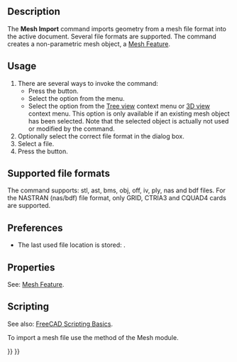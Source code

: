 <languages/>

{{Docnav
|
|[[Mesh_Export|Export]]
|[[Mesh_Workbench|Mesh]]
|IconL=
|IconR=Mesh_Export.svg
|IconC=Workbench_Mesh.svg
}}

<div class="mw-translate-fuzzy">
{{GuiCommand/ru
|Name=Mesh ImportMesh‏‎
|Name/ru=Mesh ImportMesh‏‎
|MenuLocation=Сетки → Импорт сетки
|Workbenches=[[Mesh Workbench/ru|Mesh]]
|SeeAlso=[[Std_Import/ru|Импорт файла]]
}}
</div>

==Description==

The '''Mesh Import''' command imports geometry from a mesh file format into the active document. Several file formats are supported. The command creates a non-parametric mesh object, a [[Mesh_Feature|Mesh Feature]].

==Usage==

# There are several ways to invoke the command:
#* Press the {{Button|[[Image:Mesh_Import.svg|16px]] [[Mesh_Import|Import mesh...]]}} button.
#* Select the {{MenuCommand|Meshes → [[Image:Mesh_Import.svg|16px]] Import mesh...}} option from the menu.
#* Select the {{MenuCommand|[[Image:Mesh_Import.svg|16px]] Import mesh...}} option from the [[Tree_view|Tree view]] context menu or [[3D_view|3D view]] context menu. This option is only available if an existing mesh object has been selected. Note that the selected object is actually not used or modified by the command.
# Optionally select the correct file format in the dialog box.
# Select a file.
# Press the {{Button|Open}} button.

==Supported file formats==

The command supports: stl, ast, bms, obj, off, iv, ply, nas and bdf files. For the NASTRAN (nas/bdf) file format, only GRID, CTRIA3 and CQUAD4 cards are supported.

==Preferences==

* The last used file location is stored: {{MenuCommand|Tools → Edit parameters... → BaseApp → Preferences → General → FileOpenSavePath}}.

==Properties==

See: [[Mesh_Feature|Mesh Feature]].

==Scripting==

See also: [[FreeCAD_Scripting_Basics|FreeCAD Scripting Basics]].

To import a mesh file use the {{incode|insert}} method of the Mesh module.

{{Code|code=
import Mesh
Mesh.insert('D:/testfiles/cylinder.stl')
}}


{{Docnav
|
|[[Mesh_Export|Export]]
|[[Mesh_Workbench|Mesh]]
|IconL=
|IconR=Mesh_Export.svg
|IconC=Workbench_Mesh.svg
}}

{{Mesh Tools navi{{#translation:}}}}
{{Userdocnavi{{#translation:}}}}
{{clear}}